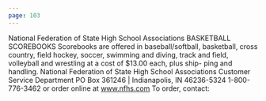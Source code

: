 ```yaml
---
page: 103
---
```


National Federation of State High School Associations BASKETBALL SCOREBOOKS Scorebooks are offered in baseball/softball, basketball, cross country, field hockey, soccer, swimming and diving, track and field, volleyball and wrestling at a cost of $13.00 each, plus ship- ping and handling. National Federation of State High School Associations Customer Service Department PO Box 361246 | Indianapolis, IN 46236-5324 1-800-776-3462 or order online at www.nfhs.com To order, contact:
